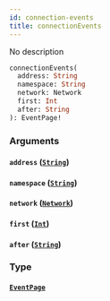 ```yaml
---
id: connection-events
title: connectionEvents
---
```


No description

```graphql
connectionEvents(
  address: String
  namespace: String
  network: Network
  first: Int
  after: String
): EventPage!
```

### Arguments

#### `address` ([`String`](/V1/cyberconnect-api/reference/scalars/string))

#### `namespace` ([`String`](/V1/cyberconnect-api/reference/scalars/string))

#### `network` ([`Network`](V1/cyberconnect-api/reference/enums/network))

#### `first` ([`Int`](/V1/cyberconnect-api/reference/scalars/int))

#### `after` ([`String`](/V1/cyberconnect-api/reference/scalars/string))

### Type

#### [`EventPage`](/cyberconnect-api/reference/objects/event-page)
